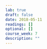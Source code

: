 ```yaml
---
lab: true
draft: false
date: 2018-05-11
readings: []
optional: []
course_week: 7
description: ""
---
```

